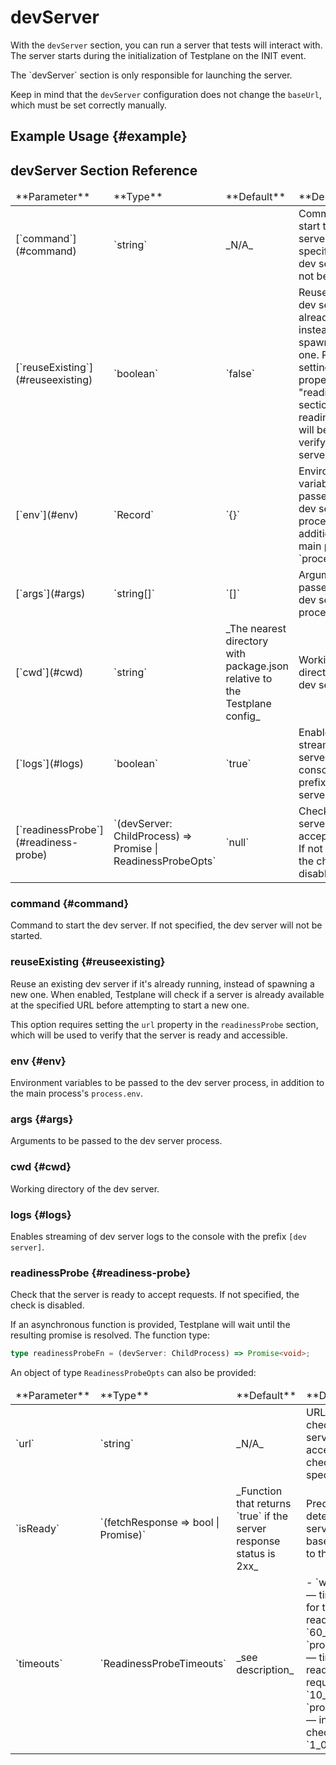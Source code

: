 
# devServer

With the `devServer` section, you can run a server that tests will interact with. The server starts during the initialization of Testplane on the INIT event.

<Admonition type="warning">
The `devServer` section is only responsible for launching the server.

Keep in mind that the `devServer` configuration does not change the `baseUrl`, which must be set correctly manually.

</Admonition>

## Example Usage {#example}

<DevServerExample />

## devServer Section Reference

<table>
    <thead>
    <tr>
        <td>**Parameter**</td>
        <td>**Type**</td>
        <td>**Default**</td>
        <td>**Description**</td>
    </tr>
    </thead>
    <tbody>
    <tr>
        <td>[`command`](#command)</td>
        <td>`string`</td>
        <td>_N/A_</td>
        <td>
            Command to start the dev server. If not specified, the dev server will not be started.
        </td>
    </tr>
    <tr>
        <td>[`reuseExisting`](#reuseexisting)</td>
        <td>`boolean`</td>
        <td>`false`</td>
        <td>
            Reuse an existing dev server if it's already running, instead of spawning a new one. Requires setting the "url" property in "readinessProbe" section.
            This readiness probe will be used to verify that the server is ready.
        </td>
    </tr>
    <tr>
        <td>[`env`](#env)</td>
        <td>`Record<string, string>`</td>
        <td>`{}`</td>
        <td>
            Environment variables to be passed to the dev server process, in addition to the main process's `process.env`.
        </td>
    </tr>
    <tr>
        <td>[`args`](#args)</td>
        <td>`string[]`</td>
        <td>`[]`</td>
        <td>
            Arguments to be passed to the dev server process.
        </td>
    </tr>
    <tr>
        <td>[`cwd`](#cwd)</td>
        <td>`string`</td>
        <td>_The nearest directory with package.json relative to the Testplane config_</td>
        <td>
            Working directory of the dev server.
        </td>
    </tr>
    <tr>
        <td>[`logs`](#logs)</td>
        <td>`boolean`</td>
        <td>`true`</td>
        <td>
            Enables streaming of dev server logs to the console with the prefix `[dev server]`.
        </td>
    </tr>
    <tr>
        <td>[`readinessProbe`](#readiness-probe)</td>
        <td>`(devServer: ChildProcess) => Promise<void/> | ReadinessProbeOpts`</td>
        <td>`null`</td>
        <td>
            Check that the server is ready to accept requests. If not specified, the check is disabled.
        </td>
    </tr>
    </tbody>
</table>

### command {#command}

Command to start the dev server. If not specified, the dev server will not be started.

### reuseExisting {#reuseexisting}

Reuse an existing dev server if it's already running, instead of spawning a new one. When enabled, Testplane will check if a server is already available at the specified URL before attempting to start a new one.

This option requires setting the `url` property in the `readinessProbe` section, which will be used to verify that the server is ready and accessible.

### env {#env}

Environment variables to be passed to the dev server process, in addition to the main process's `process.env`.

### args {#args}

Arguments to be passed to the dev server process.

### cwd {#cwd}

Working directory of the dev server.

### logs {#logs}

Enables streaming of dev server logs to the console with the prefix `[dev server]`.

### readinessProbe {#readiness-probe}

Check that the server is ready to accept requests. If not specified, the check is disabled.

If an asynchronous function is provided, Testplane will wait until the resulting promise is resolved. The function type:

```typescript
type readinessProbeFn = (devServer: ChildProcess) => Promise<void>;
```

An object of type `ReadinessProbeOpts` can also be provided:

<table>
    <thead>
    <tr>
        <td>**Parameter**</td>
        <td>**Type**</td>
        <td>**Default**</td>
        <td>**Description**</td>
    </tr>
    </thead>
    <tbody>
    <tr>
        <td>`url`</td>
        <td>`string`</td>
        <td>_N/A_</td>
        <td>
            URL that Testplane can check to ensure the server is ready to accept requests. The check is disabled if not specified.
        </td>
    </tr>
    <tr>
        <td>`isReady`</td>
        <td>`(fetchResponse => bool | Promise<bool>)`</td>
        <td>_Function that returns `true` if the server response status is 2xx_</td>
        <td>
            Predicate that determines the server's readiness based on the response to the `url` request.
        </td>
    </tr>
    <tr>
        <td>`timeouts`</td>
        <td>`ReadinessProbeTimeouts`</td>
        <td>_see description_</td>
        <td>
            - `waitServerTimeout` — timeout for waiting for the server to be ready in ms. Default: `60_000`.
            - `probeRequestTimeout` — timeout for a single readiness check request in ms. Default: `10_000`.
            - `probeRequestInterval` — interval between checks in ms. Default: `1_000`.
        </td>
    </tr>
    </tbody>
</table>
